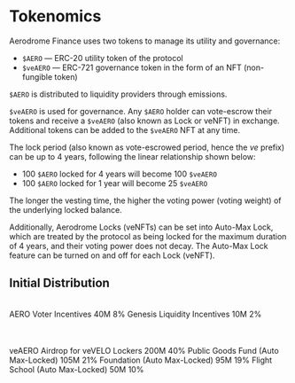 
# Tokenomics

Aerodrome Finance uses two tokens to manage its utility and governance:

- `$AERO` &mdash; ERC-20 utility token of the protocol
- `$veAERO` &mdash; ERC-721 governance token in the form of an NFT
  (non-fungible token)

`$AERO` is distributed to liquidity providers through emissions.

`$veAERO` is used for governance. Any `$AERO` holder can vote-escrow their
tokens and receive a `$veAERO` (also known as Lock or veNFT) in exchange.
Additional tokens can be added to the `$veAERO` NFT at any time.

The lock period (also known as vote-escrowed period, hence the _ve_ prefix) can
be up to 4 years, following the linear relationship shown below:

- 100 `$AERO` locked for 4 years will become 100 `$veAERO`
- 100 `$AERO` locked for 1 year will become 25 `$veAERO`

The longer the vesting time, the higher the voting power (voting weight) of the
underlying locked balance.

Additionally, Aerodrome Locks (veNFTs) can be set into Auto-Max Lock, which are
treated by the protocol as being locked for the maximum duration of 4 years,
and their voting power does not decay. The Auto-Max Lock feature can be turned
on and off for each Lock (veNFT).

## Initial Distribution

<br />

<Table>
  <Table.Head className="bg-gray-300 dark:bg-gray-700">
    <Table.HeadCell className="w-3/4">AERO</Table.HeadCell>
    <Table.HeadCell></Table.HeadCell>
    <Table.HeadCell></Table.HeadCell>
  </Table.Head>
  <Table.Body className="bg-white dark:bg-gray-900">
    <Table.Row>
      <Table.Cell>Voter Incentives</Table.Cell>
      <Table.Cell>40M</Table.Cell>
      <Table.Cell>8%</Table.Cell>
    </Table.Row>
    <Table.Row>
      <Table.Cell>Genesis Liquidity Incentives</Table.Cell>
      <Table.Cell>10M</Table.Cell>
      <Table.Cell>2%</Table.Cell>
    </Table.Row>
  </Table.Body>
</Table>

<br />

<Table>
  <Table.Head className="bg-gray-300 dark:bg-gray-700">
    <Table.HeadCell className="w-3/4">veAERO</Table.HeadCell>
    <Table.HeadCell></Table.HeadCell>
    <Table.HeadCell></Table.HeadCell>
  </Table.Head>
  <Table.Body className="bg-white dark:bg-gray-900">
    <Table.Row>
      <Table.Cell>Airdrop for veVELO Lockers</Table.Cell>
      <Table.Cell>200M</Table.Cell>
      <Table.Cell>40%</Table.Cell>
    </Table.Row>
    <Table.Row>
      <Table.Cell>Public Goods Fund (Auto Max-Locked)</Table.Cell>
      <Table.Cell>105M</Table.Cell>
      <Table.Cell>21%</Table.Cell>
    </Table.Row>
    <Table.Row>
      <Table.Cell>Foundation (Auto Max-Locked)</Table.Cell>
      <Table.Cell>95M</Table.Cell>
      <Table.Cell>19%</Table.Cell>
    </Table.Row>
    <Table.Row>
      <Table.Cell>Flight School (Auto Max-Locked)</Table.Cell>
      <Table.Cell>50M</Table.Cell>
      <Table.Cell>10%</Table.Cell>
    </Table.Row>
  </Table.Body>
</Table>
